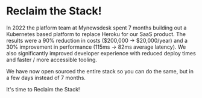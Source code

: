 # Reclaim the Stack!

In 2022 the platform team at Mynewsdesk spent 7 months building out a Kubernetes based platform to replace Heroku for our SaaS product.
The results were a 90% reduction in costs ($200,000 -> $20,000/year) and a 30% improvement in performance (115ms -> 82ms average latency). We also significantly improved developer experience with reduced deploy times and faster / more accessible tooling.

We have now open sourced the entire stack so you can do the same, but in a few days instead of 7 months.

It's time to Reclaim the Stack!
